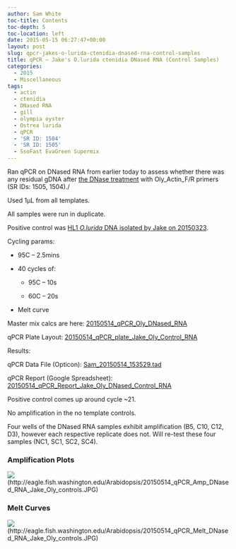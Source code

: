 ```yaml
---
author: Sam White
toc-title: Contents
toc-depth: 5
toc-location: left
date: 2015-05-15 06:27:47+00:00
layout: post
slug: qpcr-jakes-o-lurida-ctenidia-dnased-rna-control-samples
title: qPCR – Jake's O.lurida ctenidia DNased RNA (Control Samples)
categories:
  - 2015
  - Miscellaneous
tags:
  - actin
  - ctenidia
  - DNased RNA
  - gill
  - olympia oyster
  - Ostrea lurida
  - qPCR
  - 'SR ID: 1504'
  - 'SR ID: 1505'
  - SsoFast EvaGreen Supermix
---
```


Ran qPCR on DNased RNA from earlier today to assess whether there was any residual gDNA after [the DNase treatment](https://robertslab.github.io/sams-notebook/posts/2015/2015-05-14-dnase-treatment-jakes-o-lurida-ctenidia-rna-controls-from-20150507/) with Oly_Actin_F/R primers (SR IDs: 1505, 1504)./

Used 1μL from all templates.

All samples were run in duplicate.

Positive control was [HL1 _O.lurida_ DNA isolated by Jake on 20150323](https://heareresearch.blogspot.com/2015/03/3-23-2015-ezna-dna-isolation-with-seed.html).

Cycling params:




    
  * 95C – 2.5mins

    
  * 40 cycles of:

    
    * 95C – 10s

    
    * 60C – 20s




    
  * Melt curve



Master mix calcs are here: [20150514_qPCR_Oly_DNased_RNA](https://docs.google.com/spreadsheets/d/1aIPp2edvn4cDHWUWgHC3b5I_1Oef73EP1nSKok0WbN8/edit?usp=sharing)

qPCR Plate Layout: [20150514_qPCR_plate_Jake_Oly_Control_RNA](https://docs.google.com/spreadsheets/d/1o6jFPQe15r7DZ_Z_AVfJIdvf1njM3uhwq8fsvZWu4Uw/edit?usp=sharing)



Results:

qPCR Data File (Opticon): [Sam_20150514_153529.tad](https://eagle.fish.washington.edu/Arabidopsis/qPCR/Opticon/Sam_20150514_153529.tad)

qPCR Report (Google Spreadsheet): [20150514_qPCR_Report_Jake_Oly_DNased_Control_RNA](https://docs.google.com/spreadsheets/d/1f3K75ZRuXDN5W5-nP18Y8OVMqyZVCbmE6j75_PZr1os/edit?usp=sharing)

Positive control comes up around cycle ~21.

No amplification in the no template controls.

Four wells of the DNased RNA samples exhibit amplification (B5, C10, C12, D3), however each respective replicate does not. Will re-test these four samples (NC1, SC1, SC2, SC4).





### Amplification Plots



![](https://eagle.fish.washington.edu/Arabidopsis/20150514_qPCR_Amp_DNased_RNA_Jake_Oly_controls.JPG)(http://eagle.fish.washington.edu/Arabidopsis/20150514_qPCR_Amp_DNased_RNA_Jake_Oly_controls.JPG)





### Melt Curves



![](https://eagle.fish.washington.edu/Arabidopsis/20150514_qPCR_Melt_DNased_RNA_Jake_Oly_controls.JPG)(http://eagle.fish.washington.edu/Arabidopsis/20150514_qPCR_Melt_DNased_RNA_Jake_Oly_controls.JPG)


